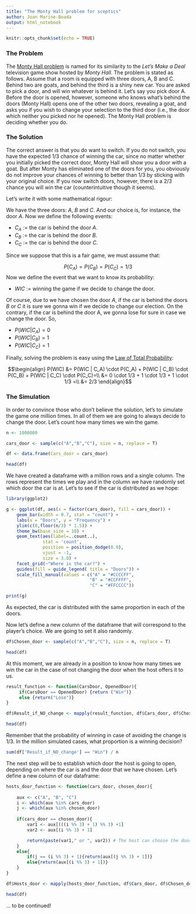 ```yaml
---
title: "The Monty Hall problem for sceptics"
author: Joan Marine-Boada
output: html_notebook
---
```


```r
knitr::opts_chunk$set(echo = TRUE)
```

### The Problem

The [Monty Hall problem](https://en.wikipedia.org/wiki/Monty_Hall_problem) is named for its similarity to the *Let's Make a Deal* television game show hosted by *Monty Hall*. The problem is stated as follows. Assume that a room is equipped with three doors, A, B and C. Behind two are goats, and behind the third is a shiny new car. You are asked to pick a door, and will win whatever is behind it. Let's say you pick door A. Before the door is opened, however, someone who knows what's behind the doors (Monty Hall) opens one of the other two doors, revealing a goat, and asks you if you wish to change your selection to the third door (i.e., the door which neither you picked nor he opened). The Monty Hall problem is deciding whether you do.

### The Solution

The correct answer is that you do want to switch. If you do not switch, you have the expected $1/3$ chance of winning the car, since no matter whether you initially picked the correct door, Monty Hall will show you a door with a goat. But after Monty has eliminated one of the doors for you, you obviously do not improve your chances of winning to better than $1/3$ by sticking with your original choice. If you now switch doors, however, there is a $2/3$ chance you will win the car (counterintuitive though it seems).

Let's write it with some mathematical rigour:

We have the three doors: $A$, $B$ and $C$. And our choice is, for instance, the door $A$.
Now we define the following events:

- $C_A$ := the car is behind the door $A$.
- $C_B$ := the car is behind the door $B$.
- $C_C$ := the car is behind the door $C$.

Since we suppose that this is a fair game, we must assume that:

$$ P(C_A) = P(C_B) = P(C_C) = 1/3$$
Now we define the event that we want to know its probability:

- $WIC$ := winning the game if we decide to change the door.

Of course, due to we have chosen the door $A$, if the car is behind the doors $B$ or $C$ it is sure we gonna win if we decide to change our election. On the contrary, if the car is behind the door A, we gonna lose for sure in case we change the door. So,

- $P(WIC | C_A) = 0$
- $P(WIC | C_B) = 1$
- $P(WIC | C_C) = 1$

Finally, solving the problem is easy using the [Law of Total Probability](https://en.wikipedia.org/wiki/Law_of_total_probability):

$$\begin{align}
P(WIC) &= P(WIC | C_A) \cdot P(C_A) + P(WIC | C_B) \cdot P(C_B) + P(WIC | C_C) \cdot P(C_C)=\\
&= 0 \cdot 1/3 + 1 \cdot 1/3 + 1 \cdot 1/3 =\\
&= 2/3
\end{align}$$

### The Simulation

In order to convince those who don't believe the solution, let's to simulate the game one million times. In all of them we are going to always decide to change the door. Let's count how many times we win the game.

```r
n <- 1000000

cars_door <- sample(c("A","B","C"), size = n, replace = T)

df <- data.frame(Cars_door = cars_door)

head(df)
```
We have created a dataframe with a million rows and a single column. The rows represent the times we play and in the column we have randomly set which door the car is at. Let's to see if the car is distributed as we hope:

```r
library(ggplot2)

g <- ggplot(df, aes(x = factor(cars_door), fill = cars_door)) +
    geom_bar(width = 0.7, stat = "count") +
    labs(x = "Doors", y = "Frequency") +
    ylim(c(0,floor(n/3) * 1.5)) +
    theme_bw(base_size = 10) +    
    geom_text(aes(label=..count..),
              stat = 'count',
              position = position_dodge(0.9),
              vjust = -1,
              size = 3.0) +
    facet_grid(~"Where is the car?") +
    guides(fill = guide_legend( title = "Doors")) +
    scale_fill_manual(values = c("A" = "#CCCCFF",
                                "B" = "#CCFFFF",
                                "C" = "#FFCCCC"))

print(g)
```
As expected, the car is distributed with the same proportion in each of the doors.

Now let's define a new column of the dataframe that will correspond to the player's choice. We are going to set it also randomly.

```r
df$Chosen_door <- sample(c("A","B","C"), size = n, replace = T)

head(df)
```
At this moment, we are already in a position to know how many times we win the car in the case of not changing the door when the host offers it to us.
```r
result_function <- function(CarsDoor, OpenedDoor){
     if(CarsDoor == OpenedDoor) {return ("Win")}
     else {return("Lose")}
}

df$Result_if_NO_change <- mapply(result_function, df$Cars_door, df$Chosen_door)

head(df)
```
Remember that the probability of winning in case of avoiding the change is 1/3. In the million simulated cases, what proportion is a winning decision?
```r
sum(df['Result_if_NO_change'] == "Win") / n
```
The next step will be to establish which door the host is going to open, depending on where the car is and the door that we have chosen. Let's define a new column of our dataframe:
```r
hosts_door_function <- function(cars_door, chosen_door){
    
    aux <- c("A", "B", "C")
    i <- which(aux %in% cars_door)
    j <- which(aux %in% chosen_door)
    
    if(cars_door == chosen_door){
        var1 <- aux[(((i %% 3) + 1) %% 3) +1]
        var2 <- aux[(i %% 3) + 1]

        return(paste(var1," or ", var2)) # The host can choose the door between two
    }
    else{
        if(j == (i %% 3) + 1){return(aux[(j %% 3) + 1])}
        else{return(aux[(i %% 3) + 1])}
    }
}

df$Hosts_door <- mapply(hosts_door_function, df$Cars_door, df$Chosen_door)

head(df)
```

... to be continued!
